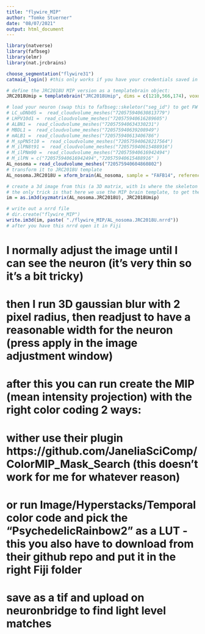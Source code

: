 ```yaml
---
title: "flywire_MIP"
author: "Tomke Stuerner"
date: "08/07/2021"
output: html_document
---
```

```r
library(natverse)
library(fafbseg)
library(elmr)
library(nat.jrcbrains)
```

```r
choose_segmentation("flywire31")
catmaid_login() #this only works if you have your credentials saved in your environment
```

```r
# define the JRC2018U MIP version as a templatebrain object:
JRC2018Umip = templatebrain("JRC2018Umip", dims = c(1210,566,174), voxdims = c(0.519,0.519,1), units = "microns")
```

```r
# load your neuron (swap this to fafbseg::skeletor("seg_id") to get FW neuron)
# LC_uDNb05 =  read_cloudvolume_meshes("720575940630813779")
# LHPV10d1 =  read_cloudvolume_meshes("720575940616289605")
# ALBN1 =  read_cloudvolume_meshes("720575940634330231")
# MBDL1 =  read_cloudvolume_meshes("720575940639208949")
# mALB1 =  read_cloudvolume_meshes("720575940613406786")
# M_spPN5t10 =  read_cloudvolume_meshes("720575940628217564")
# M_ilPN8t91 =  read_cloudvolume_meshes("720575940615488916")
# M_ilPNm90 =  read_cloudvolume_meshes("720575940616942494")
# M_ilPN = c("720575940616942494","720575940615488916" )
AL_nosoma = read_cloudvolume_meshes("720575940604860802")
# transform it to JRC2018U template
AL_nosoma.JRC2018U = xform_brain(AL_nosoma, sample = "FAFB14", reference = JRC2018U)

# create a 3d image from this (a 3D matrix, with 1s where the skeleton goes and 0s where there is no skeleton)
# the only trick is that here we use the MIP brain template, to get the right dimensions for the output
im = as.im3d(xyzmatrix(AL_nosoma.JRC2018U), JRC2018Umip)

# write out a nrrd file
# dir.create("flywire_MIP")
write.im3d(im, paste( "./flywire_MIP/AL_nosoma.JRC2018U.nrrd"))
# after you have this nrrd open it in Fiji
```

# I normally adjust the image until I can see the neuron (it's very thin so it's a bit tricky)
# then I run 3D gaussian blur with 2 pixel radius, then readjust to have a reasonable width for the neuron (press apply in the image adjustment window)
# after this you can run create the MIP (mean intensity projection) with the right color coding 2 ways:
# wither use their plugin https://github.com/JaneliaSciComp/ColorMIP_Mask_Search (this doesn't work for me for whatever reason)
# or run Image/Hyperstacks/Temporal color code and pick the "PsychedelicRainbow2" as a LUT -  this you also have to download from their github repo and put it in the right Fiji folder
# save as a tif and upload on neuronbridge to find light level matches